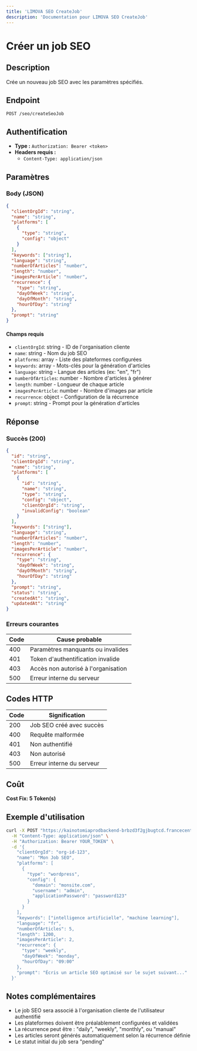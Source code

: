 ```yaml
---
title: 'LIMOVA SEO CreateJob'
description: 'Documentation pour LIMOVA SEO CreateJob'
---
```


# Créer un job SEO

## Description
Crée un nouveau job SEO avec les paramètres spécifiés.

## Endpoint
```
POST /seo/createSeoJob
```

## Authentification
- **Type :** `Authorization: Bearer <token>`
- **Headers requis :**
  - `Content-Type: application/json`

## Paramètres

### Body (JSON)
```json
{
  "clientOrgId": "string",
  "name": "string",
  "platforms": [
    {
      "type": "string",
      "config": "object"
    }
  ],
  "keywords": ["string"],
  "language": "string",
  "numberOfArticles": "number",
  "length": "number",
  "imagesPerArticle": "number",
  "recurrence": {
    "type": "string",
    "dayOfWeek": "string",
    "dayOfMonth": "string",
    "hourOfDay": "string"
  },
  "prompt": "string"
}
```

#### Champs requis
- `clientOrgId`: string - ID de l'organisation cliente
- `name`: string - Nom du job SEO
- `platforms`: array - Liste des plateformes configurées
- `keywords`: array - Mots-clés pour la génération d'articles
- `language`: string - Langue des articles (ex: "en", "fr")
- `numberOfArticles`: number - Nombre d'articles à générer
- `length`: number - Longueur de chaque article
- `imagesPerArticle`: number - Nombre d'images par article
- `recurrence`: object - Configuration de la récurrence
- `prompt`: string - Prompt pour la génération d'articles

## Réponse

### Succès (200)
```json
{
  "id": "string",
  "clientOrgId": "string",
  "name": "string",
  "platforms": [
    {
      "id": "string",
      "name": "string",
      "type": "string",
      "config": "object",
      "clientOrgId": "string",
      "invalidConfig": "boolean"
    }
  ],
  "keywords": ["string"],
  "language": "string",
  "numberOfArticles": "number",
  "length": "number",
  "imagesPerArticle": "number",
  "recurrence": {
    "type": "string",
    "dayOfWeek": "string",
    "dayOfMonth": "string",
    "hourOfDay": "string"
  },
  "prompt": "string",
  "status": "string",
  "createdAt": "string",
  "updatedAt": "string"
}
```

### Erreurs courantes

| Code | Cause probable |
|------|----------------|
| 400 | Paramètres manquants ou invalides |
| 401 | Token d'authentification invalide |
| 403 | Accès non autorisé à l'organisation |
| 500 | Erreur interne du serveur |

## Codes HTTP

| Code | Signification |
|------|---------------|
| 200 | Job SEO créé avec succès |
| 400 | Requête malformée |
| 401 | Non authentifié |
| 403 | Non autorisé |
| 500 | Erreur interne du serveur |

## Coût
**Cost Fix: 5 Token(s)**

## Exemple d'utilisation

```bash
curl -X POST "https://kainotomiaprodbackend-brbzd3f2gjbugtcd.francecentral-01.azurewebsites.net/seo/createSeoJob" \
  -H "Content-Type: application/json" \
  -H "Authorization: Bearer YOUR_TOKEN" \
  -d '{
    "clientOrgId": "org-id-123",
    "name": "Mon Job SEO",
    "platforms": [
      {
        "type": "wordpress",
        "config": {
          "domain": "monsite.com",
          "username": "admin",
          "applicationPassword": "password123"
        }
      }
    ],
    "keywords": ["intelligence artificielle", "machine learning"],
    "language": "fr",
    "numberOfArticles": 5,
    "length": 1200,
    "imagesPerArticle": 2,
    "recurrence": {
      "type": "weekly",
      "dayOfWeek": "monday",
      "hourOfDay": "09:00"
    },
    "prompt": "Écris un article SEO optimisé sur le sujet suivant..."
  }'
```

## Notes complémentaires
- Le job SEO sera associé à l'organisation cliente de l'utilisateur authentifié
- Les plateformes doivent être préalablement configurées et validées
- La récurrence peut être : "daily", "weekly", "monthly", ou "manual"
- Les articles seront générés automatiquement selon la récurrence définie
- Le statut initial du job sera "pending" 
